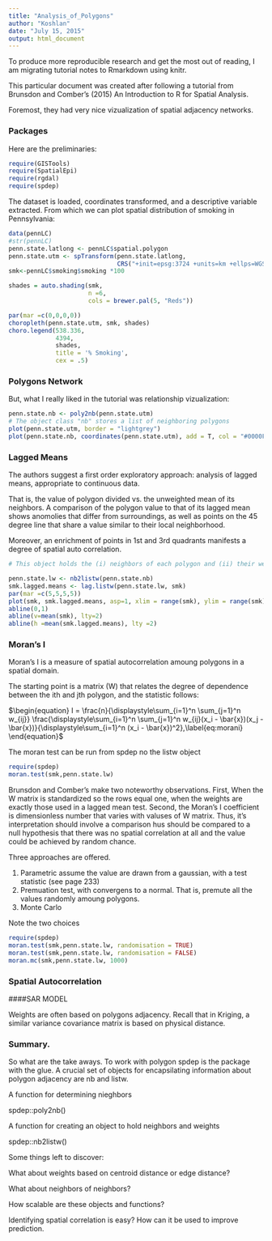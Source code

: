 ```yaml
---
title: "Analysis_of_Polygons"
author: "Koshlan"
date: "July 15, 2015"
output: html_document
---
```



To produce more reproducible research and get the most out of reading, I am 
migrating tutorial notes to Rmarkdown using knitr.

This particular document was created after following a tutorial from Brunsdon and Comber's 
(2015) An Introduction to R for Spatial Analysis. 

Foremost, they had very nice vizualization of spatial adjacency networks.

### Packages
Here are the preliminaries:
```r
require(GISTools)
require(SpatialEpi)
require(rgdal)
require(spdep)
```

The dataset is loaded, coordinates transformed, and a descriptive variable extracted.
From which we can plot spatial distribution of smoking in Pennsylvania:
```r
data(pennLC)
#str(pennLC)
penn.state.latlong <- pennLC$spatial.polygon
penn.state.utm <- spTransform(penn.state.latlong, 
                              CRS("+init=epsg:3724 +units=km +ellps=WGS84"))
smk<-pennLC$smoking$smoking *100
```

```r
shades = auto.shading(smk, 
                      n =6, 
                      cols = brewer.pal(5, "Reds"))

par(mar =c(0,0,0,0))
choropleth(penn.state.utm, smk, shades)
choro.legend(538.336,
             4394,
             shades, 
             title = '% Smoking',
             cex = .5)

```
### Polygons Network
But, what I really liked in the tutorial was relationship vizualization:
```r
penn.state.nb <- poly2nb(penn.state.utm)
# The object class "nb" stores a list of neighboring polygons
plot(penn.state.utm, border = "lightgrey")
plot(penn.state.nb, coordinates(penn.state.utm), add = T, col = "#0000FF50", lwd = 2)
```

### Lagged Means
The authors suggest a first order exploratory approach:
analysis of lagged means, appropriate to continuous data.

That is, the value of polygon divided vs. the unweighted mean of its neighbors. 
A comparison of the polygon value to that of its lagged mean shows anomolies 
that differ from surroundings, as well as points on the 45 degree line that 
share a value similar  to their local neighborhood. 

Moreover, an enrichment of points in 1st and 3rd quadrants 
manifests a degree of spatial auto correlation.

```r
# This object holds the (i) neighbors of each polygon and (ii) their weights

penn.state.lw <- nb2listw(penn.state.nb)
smk.lagged.means <- lag.listw(penn.state.lw, smk)
par(mar =c(5,5,5,5))
plot(smk, smk.lagged.means, asp=1, xlim = range(smk), ylim = range(smk))
abline(0,1)
abline(v=mean(smk), lty=2)
abline(h =mean(smk.lagged.means), lty =2)
```

### Moran's I
Moran's I is a measure of spatial autocorrelation amoung polygons in a spatial domain.

The starting point is a matrix (W) that relates the degree of dependence between
the ith and jth polygon, and the statistic follows:

 $\begin{equation}
I = \frac{n}{\displaystyle\sum_{i=1}^n \sum_{j=1}^n w_{ij}}
\frac{\displaystyle\sum_{i=1}^n \sum_{j=1}^n w_{ij}(x_i - \bar{x})(x_j -
  \bar{x})}{\displaystyle\sum_{i=1}^n (x_i - \bar{x})^2},\label{eq:morani}
\end{equation}$

The moran test can be run from spdep no the listw object
```r
require(spdep)
moran.test(smk,penn.state.lw)
```

Brunsdon and Comber's make two noteworthy observations. First, 
When the W matrix is standardized so the rows equal one, when the weights are 
exactly those used in a lagged mean test. Second, the Moran's I coefficient is 
dimensionless number that varies with valuses of W matrix. Thus, it's interpretation should involve
a comparison hus should be compared to a null hypothesis that there was 
no spatial correlation at all and the value could be achieved by random chance.

Three approaches are offered.

1. Parametric assume the value are drawn from a gaussian, with a test statistic (see page 233)
2. Premuation test, with convergens to a normal. That is, premute all the values randomly amoung polygons.
3. Monte Carlo

Note the two choices

```r
require(spdep)
moran.test(smk,penn.state.lw, randomisation = TRUE)
moran.test(smk,penn.state.lw, randomisation = FALSE)
moran.mc(smk,penn.state.lw, 1000)
```


### Spatial Autocorrelation

####SAR MODEL

Weights are often based on polygons adjacency. Recall that in Kriging, a similar variance 
covariance matrix is based on physical distance.




### Summary. 

So what are the take aways. To work with polygon spdep is the package with the glue.
A crucial set of objects for encapsilating information about polygon adjacency are nb and listw.

A function for determining nieghbors

spdep::poly2nb()

A function for creating an object to hold neighbors and weights 

spdep::nb2listw()



Some things left to discover:

What about weights based on centroid distance or edge distance?

What about neighbors of neighbors?

How scalable are these objects and functions?

Identifying spatial correlation is easy? How can it be used to improve prediction.



















